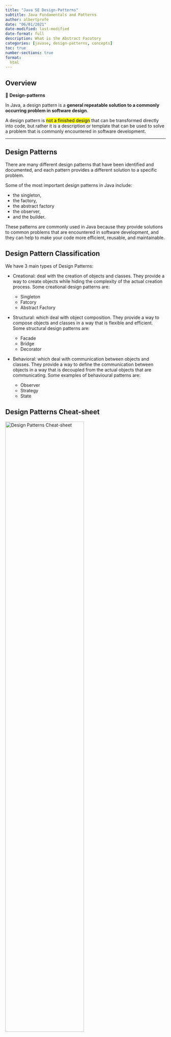```yaml
---
title: "Java SE Design-Patterns"
subtitle: Java Fundamentals and Patterns
author: albertprofe
date: "06/01/2021"
date-modified: last-modified
date-format: full
description: What is the Abstract Facotory
categories: [javase, design-patterns, concepts]
toc: true
number-sections: true
format:
  html
---
```


## Overview

::: {.summary}
📘 **Design-patterns**

In Java, a design pattern is a **general repeatable solution to a commonly occurring problem in software design**.

A design pattern is <mark>not a finished design</mark> that can be transformed directly into code, but rather it is a description or template that can be used to solve a problem that is commonly encountered in software development.

:::

---

## Design Patterns 

There are many different design patterns that have been identified and documented, and each pattern provides a different solution to a specific problem.

Some of the most important design patterns in Java include:

- the singleton,
- the factory,
- the abstract factory
- the observer,
- and the builder.

These patterns are commonly used in Java because they provide solutions to common problems that are encountered in software development, and they can help to make your code more efficient, reusable, and maintainable.


## Design Pattern Classification

We have 3 main types of Design Patterns:

- Creational: deal with the creation of objects and classes. They provide a way to create objects while hiding the complexity of the actual creation process. Some creational design patterns are:

  - Singleton
  - Fatcory
  - Abstract Factory


- Structural: which deal with object composition. They provide a way to compose objects and classes in a way that is flexible and efficient. Some structural design patterns are:

  - Facade
  - Bridge
  - Decorator


- Behavioral: which deal with communication between objects and classes. They provide a way to define the communication between objects in a way that is decoupled from the actual objects that are communicating. Some examples of behavioural patterns are:

  - Observer
  - Strategy
  - State


## Design Patterns Cheat-sheet

![Design Patterns Cheat-sheet](../images/javase/design-patterns.png){width=70%}
<!--- navLinks -->
<br><br>
<div class=row>
<br>
<div class='column left previous'>
<br>
[{{< fa solid arrow-left >}} Java SE: Polymorphism](/javase/se-principles-polymorphism.qmd)
<br>
</div>
<br>
<div class='column center'>
<br>
[{{< fa solid arrow-up >}} top](#top)
<br>
</div>
<br>
<div class='column right next'>
<br>
[Java Patterns: UML  {{< fa solid arrow-right >}}](/javase/se-pattern-uml.qmd)
<br>
</div>
<br>
</div>
